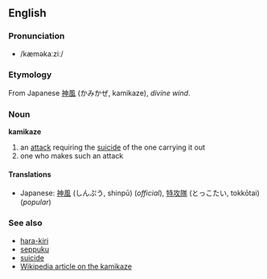 ==English==
===Pronunciation===
*/kæməkaːziː/
===Etymology===
From Japanese [[神風]] (かみかぜ, kamikaze), ''divine wind''.

===Noun===
'''kamikaze'''

#an [[attack]] requiring the [[suicide]] of the one carrying it out
#one who makes such an attack

====Translations====
*Japanese: [[神風]] (しんぷう, shinpū) (''official''), [[特攻隊]] (とっこたい, tokkōtai) (''popular'')

===See also===
*[[hara-kiri]]
*[[seppuku]]
*[[suicide]]
*[[w:Kamikaze|Wikipedia article on the kamikaze]]